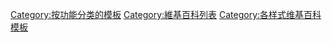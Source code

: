 {{Template category}}

[[Category:按功能分类的模板|Category:按功能分类的模板]]
[[Category:維基百科列表|Category:維基百科列表]]
[[Category:各样式维基百科模板|Category:各样式维基百科模板]]